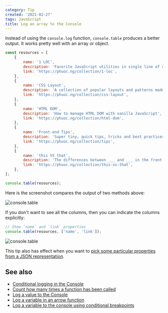 ```yaml
---
category: Tip
created: '2021-02-27'
tags: JavaScript
title: Log an array to the Console
---
```


Instead of using the `console.log` function, `console.table` produces a better output. It works pretty well with an array or object.

```js
const resources = [
    {
        name: '1 LOC',
        description: 'Favorite JavaScript utilities in single line of code',
        link: 'https://phuoc.ng/collection/1-loc',
    },
    {
        name: 'CSS Layout',
        description: 'A collection of popular layouts and patterns made with CSS',
        link: 'https://phuoc.ng/collection/css-layout',
    },
    {
        name: 'HTML DOM',
        description: 'How to manage HTML DOM with vanilla JavaScript',
        link: 'https://phuoc.ng/collection/html-dom',
    },
    {
        name: 'Front-end Tips',
        description: 'Super tiny, quick tips, tricks and best practices of front-end development',
        link: 'https://phuoc.ng/collection/tips',
    },
    {
        name: 'this VS that',
        description: 'The differences between ___ and ___ in the front-end development',
        link: 'https://phuoc.ng/collection/this-vs-that',
    },
];

console.table(resources);
```

Here is the screenshot compares the output of two methods above:

![console.table](/assets/tips/console-table.png)

If you don't want to see all the columns, then you can indicate the columns explicitly:

```js
// Show `name` and `link` properties
console.table(resources, ['name', 'link']);
```

![console.table](/assets/tips/console-table-columns.png)

This tip also has effect when you want to [pick some particular properties from a JSON representation](https://phuoc.ng/collection/tips/pick-given-properties-from-a-json-representation).

## See also

-   [Conditional logging in the Console](https://phuoc.ng/collection/tips/conditional-logging-in-the-console)
-   [Count how many times a function has been called](https://phuoc.ng/collection/tips/count-how-many-times-a-function-has-been-called)
-   [Log a value to the Console](https://phuoc.ng/collection/tips/log-a-value-to-the-console)
-   [Log a variable in an arrow function](https://phuoc.ng/collection/tips/log-a-variable-in-an-arrow-function)
-   [Log a variable to the console using conditional breakpoints](https://phuoc.ng/collection/tips/log-a-variable-to-the-console-using-conditional-breakpoints)
